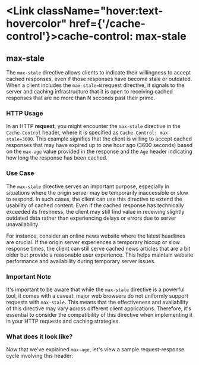 
# <Link className="hover:text-hovercolor" href={'/cache-control'}>cache-control</Link>: max-stale

## max-stale

The `max-stale` directive allows clients to indicate their willingness to accept cached responses, even if those responses have become stale or outdated. When a client includes the `max-stale=N` request directive, it signals to the server and caching infrastructure that it is open to receiving cached responses that are no more than N seconds past their prime.

### HTTP Usage

In an HTTP **request**, you might encounter the `max-stale` directive in the `Cache-Control` header, where it is specified as `Cache-Control: max-stale=3600`. This example signifies that the client is willing to accept cached responses that may have expired up to one hour ago (3600 seconds) based on the `max-age` value provided in the response and the `Age` header indicating how long the response has been cached.

### Use Case

The `max-stale` directive serves an important purpose, especially in situations where the origin server may be temporarily inaccessible or slow to respond. In such cases, the client can use this directive to extend the usability of cached content. Even if the cached response has technically exceeded its freshness, the client may still find value in receiving slightly outdated data rather than experiencing delays or errors due to server unavailability.

For instance, consider an online news website where the latest headlines are crucial. If the origin server experiences a temporary hiccup or slow response times, the client can still serve cached news articles that are a bit older but provide a reasonable user experience. This helps maintain website performance and availability during temporary server issues.

### Important Note

It's important to be aware that while the `max-stale` directive is a powerful tool, it comes with a caveat: major web browsers do not uniformly support requests with `max-stale`. This means that the effectiveness and availability of this directive may vary across different client applications. Therefore, it's essential to consider the compatibility of this directive when implementing it in your HTTP requests and caching strategies.


### What does it look like?
Now that we've explained `max-age`, let's view a sample request-response cycle involving this header:

<VisualizerContainer scenario="max-stale" /> 